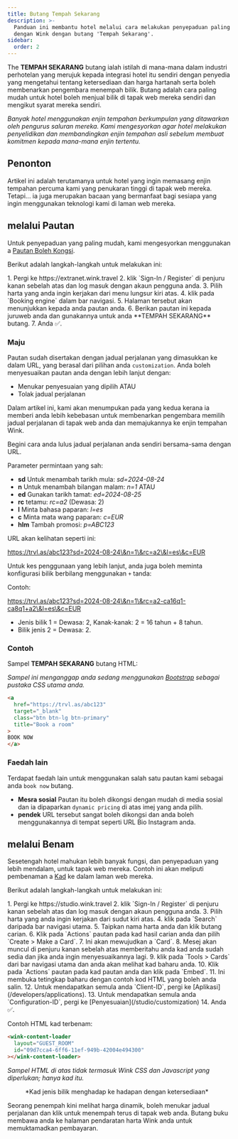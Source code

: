 ```yaml
---
title: Butang Tempah Sekarang
description: >-
  Panduan ini membantu hotel melalui cara melakukan penyepaduan paling mudah
  dengan Wink dengan butang 'Tempah Sekarang'.
sidebar:
  order: 2
---
```


The **TEMPAH SEKARANG** butang ialah istilah di mana-mana dalam industri perhotelan yang merujuk kepada integrasi hotel itu sendiri dengan penyedia yang mengetahui tentang ketersediaan dan harga hartanah serta boleh membenarkan pengembara menempah bilik. Butang adalah cara paling mudah untuk hotel boleh menjual bilik di tapak web mereka sendiri dan mengikut syarat mereka sendiri.

*Banyak hotel menggunakan enjin tempahan berkumpulan yang ditawarkan oleh pengurus saluran mereka. Kami mengesyorkan agar hotel melakukan penyelidikan dan membandingkan enjin tempahan asli sebelum membuat komitmen kepada mana-mana enjin tertentu.*

## Penonton

Artikel ini adalah terutamanya untuk hotel yang ingin memasang enjin tempahan percuma kami yang penukaran tinggi di tapak web mereka.
Tetapi... ia juga merupakan bacaan yang bermanfaat bagi sesiapa yang ingin menggunakan teknologi kami di laman web mereka.

## melalui Pautan

Untuk penyepaduan yang paling mudah, kami mengesyorkan menggunakan a [Pautan Boleh Kongsi](/studio/shareable-links).

Berikut adalah langkah-langkah untuk melakukan ini:

<Steps>
  1. Pergi ke https://extranet.wink.travel
  2. klik `Sign-In / Register` di penjuru kanan sebelah atas dan log masuk dengan akaun pengguna anda.
  3. Pilih harta yang anda ingin kerjakan dari menu lungsur kiri atas.
  4. klik pada `Booking engine` dalam bar navigasi.
  5. Halaman tersebut akan menunjukkan kepada anda pautan anda.
  6. Berikan pautan ini kepada juruweb anda dan gunakannya untuk anda **TEMPAH SEKARANG** butang.
  7. Anda ✅.
</Steps>


### Maju

Pautan sudah disertakan dengan jadual perjalanan yang dimasukkan ke dalam URL, yang berasal dari pilihan anda `customization`.
Anda boleh menyesuaikan pautan anda dengan lebih lanjut dengan:

* Menukar penyesuaian yang dipilih ATAU
* Tolak jadual perjalanan

Dalam artikel ini, kami akan menumpukan pada yang kedua kerana ia memberi anda lebih kebebasan untuk membenarkan pengembara memilih jadual perjalanan di tapak web anda dan memajukannya ke enjin tempahan Wink.

Begini cara anda lulus jadual perjalanan anda sendiri bersama-sama dengan URL.

Parameter permintaan yang sah:

* **sd** Untuk menambah tarikh mula: *sd=2024-08-24*
* **n** Untuk menambah bilangan malam: *n=1* ATAU
* **ed** Gunakan tarikh tamat: *ed=2024-08-25*
* **rc** tetamu: *rc=a2* (Dewasa: 2)
* **l** Minta bahasa paparan: *l=es*
* **c** Minta mata wang paparan: *c=EUR*
* **hlm** Tambah promosi: *p=ABC123*

URL akan kelihatan seperti ini:

https://trvl.as/abc123?sd=2024-08-24\&n=1\&rc=a2\&l=es\&c=EUR

Untuk kes penggunaan yang lebih lanjut, anda juga boleh meminta konfigurasi bilik berbilang menggunakan `+` tanda:

Contoh:

https://trvl.as/abc123?sd=2024-08-24\&n=1\&rc=a2-ca16q1-ca8q1+a2\&l=es\&c=EUR

* Jenis bilik 1 = Dewasa: 2, Kanak-kanak: 2 = 16 tahun + 8 tahun.
* Bilik jenis 2 = Dewasa: 2.

### Contoh

Sampel **TEMPAH SEKARANG** butang HTML:

*Sampel ini menganggap anda sedang menggunakan [Bootstrap](https://getbootstrap.com) sebagai pustaka CSS utama anda.*

```html
<a
  href="https://trvl.as/abc123"
  target="_blank"
  class="btn btn-lg btn-primary"
  title="Book a room"
>
BOOK NOW
</a>
```

### Faedah lain

Terdapat faedah lain untuk menggunakan salah satu pautan kami sebagai anda `book now` butang.

* **Mesra sosial** Pautan itu boleh dikongsi dengan mudah di media sosial dan ia dipaparkan `dynamic pricing` di atas imej yang anda pilih.
* **pendek** URL tersebut sangat boleh dikongsi dan anda boleh menggunakannya di tempat seperti URL Bio Instagram anda.

## melalui Benam

Sesetengah hotel mahukan lebih banyak fungsi, dan penyepaduan yang lebih mendalam, untuk tapak web mereka. Contoh ini akan meliputi pembenaman a [Kad](/studio/cards) ke dalam laman web mereka.

Berikut adalah langkah-langkah untuk melakukan ini:

<Steps>
  1. Pergi ke https://studio.wink.travel
  2. klik `Sign-In / Register` di penjuru kanan sebelah atas dan log masuk dengan akaun pengguna anda.
  3. Pilih harta yang anda ingin kerjakan dari sudut kiri atas.
  4. klik pada `Search` daripada bar navigasi utama.
  5. Taipkan nama harta anda dan klik butang carian.
  6. Klik pada `Actions` pautan pada kad hasil carian anda dan pilih `Create > Make a Card`.
  7. Ini akan mewujudkan a `Card`.
  8. Mesej akan muncul di penjuru kanan sebelah atas memberitahu anda kad anda sudah sedia dan jika anda ingin menyesuaikannya lagi.
  9. klik pada `Tools > Cards` dari bar navigasi utama dan anda akan melihat kad baharu anda.
  10. Klik pada `Actions` pautan pada kad pautan anda dan klik pada `Embed`.
  11. Ini membuka tetingkap baharu dengan contoh kod HTML yang boleh anda salin.
  12. Untuk mendapatkan semula anda `Client-ID`, pergi ke [Aplikasi](/developers/applications).
  13. Untuk mendapatkan semula anda `Configuration-ID`, pergi ke [Penyesuaian](/studio/customization)
  14. Anda ✅.
</Steps>


Contoh HTML kad terbenam:

```html
<wink-content-loader
  layout="GUEST_ROOM"
  id="09d7cca4-6ff6-11ef-949b-42004e494300"
></wink-content-loader>
```

*Sampel HTML di atas tidak termasuk Wink CSS dan Javascript yang diperlukan; hanya kad itu.*

<figure>
  <CloudinaryImage width="350" height="829" resize="scale" quality="best" alt="Pratonton kad" src="academy/card-example" errorImage="noimage_opaque_nyrtl0.png" />

  <figcaption>*Kad jenis bilik menghadap ke hadapan dengan ketersediaan*</figcaption>
</figure>


Seorang penempah kini melihat harga dinamik, boleh menukar jadual perjalanan dan klik untuk menempah terus di tapak web anda. Butang buku membawa anda ke halaman pendaratan harta Wink anda untuk memuktamadkan pembayaran.

